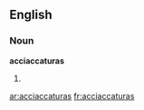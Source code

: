 ==English==

===Noun===
'''acciaccaturas'''

# {{plural of|[[acciaccatura]]}}

[[ar:acciaccaturas]]
[[fr:acciaccaturas]]